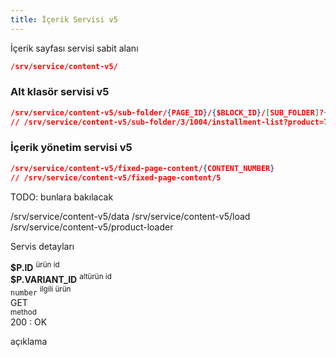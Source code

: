 ```yaml
---
title: İçerik Servisi v5
---
```


İçerik sayfası servisi sabit alanı
```json
/srv/service/content-v5/
```



### Alt klasör servisi v5
```json
/srv/service/content-v5/sub-folder/{PAGE_ID}/{$BLOCK_ID}/[SUB_FOLDER]?{PARAMS}
// /srv/service/content-v5/sub-folder/3/1004/installment-list?product=726


```
### İçerik yönetim servisi v5

```json
/srv/service/content-v5/fixed-page-content/{CONTENT_NUMBER}
// /srv/service/content-v5/fixed-page-content/5


```
TODO: bunlara bakılacak
 
  /srv/service/content-v5/data
 /srv/service/content-v5/load
 /srv/service/content-v5/product-loader  



Servis detayları

<div class="row border rounded m-0">
    <div class="col-3 p-2">
        <strong class="text-primary">$P.ID</strong>
        <sup class="d-block text-gray">ürün id</sup>
    </div>
    <div class="col-3 p-2">
        <strong class="text-primary">$P.VARIANT_ID</strong>
        <sup class="d-block text-gray">altürün id</sup>
    </div>
    <div class="col-4 p-2">
        <code>number</code>
        <sup class="d-block text-gray">ilgili ürün</sup>
    </div>
    <div class="col-5 p-2">
        <div class="badge-rounded-pill">
            GET
        </div>
        <sup class="d-block text-gray">method</sup>
    </div>
</div>
<div class="p-2">
    <div class="response-200"></div><span>200 : OK</span>
    <p class="d-block text-gray pl-1">
        açıklama
    </p>
</div>
